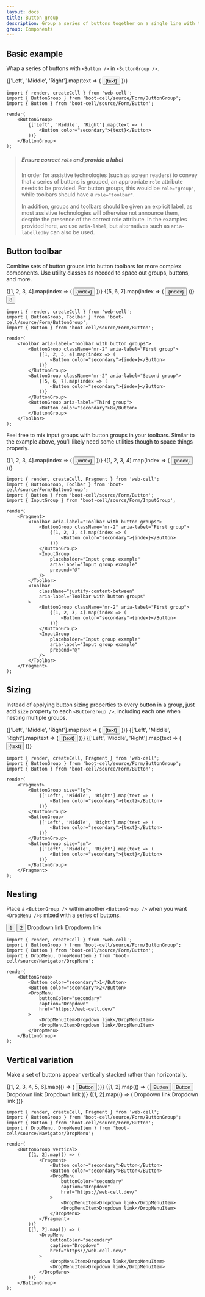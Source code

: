```yaml
---
layout: docs
title: Button group
description: Group a series of buttons together on a single line with the button group, and super-power them with JavaScript.
group: Components
---
```





## Basic example

Wrap a series of buttons with `<Button />` in `<ButtonGroup />`.

<Example>
    <ButtonGroup>
        {['Left', 'Middle', 'Right'].map(text => (
            <Button color="secondary">{text}</Button>
        ))}
    </ButtonGroup>
</Example>

```TSX
import { render, createCell } from 'web-cell';
import { ButtonGroup } from 'boot-cell/source/Form/ButtonGroup';
import { Button } from 'boot-cell/source/Form/Button';

render(
    <ButtonGroup>
        {['Left', 'Middle', 'Right'].map(text => (
            <Button color="secondary">{text}</Button>
        ))}
    </ButtonGroup>
);
```

> ##### Ensure correct `role` and provide a label
>
> In order for assistive technologies (such as screen readers) to convey that a series of buttons is grouped,
> an appropriate `role` attribute needs to be provided. For button groups, this would be `role="group"`,
> while toolbars should have a `role="toolbar"`.
>
> In addition, groups and toolbars should be given an explicit label, as most assistive technologies will otherwise not announce them,
> despite the presence of the correct role attribute. In the examples provided here, we use `aria-label`,
> but alternatives such as `aria-labelledby` can also be used.

## Button toolbar

Combine sets of button groups into button toolbars for more complex components.
Use utility classes as needed to space out groups, buttons, and more.

<Example>
    <Toolbar aria-label="Toolbar with button groups">
        <ButtonGroup className="mr-2" aria-label="First group">
            {[1, 2, 3, 4].map(index => (
                <Button color="secondary">{index}</Button>
            ))}
        </ButtonGroup>
        <ButtonGroup className="mr-2" aria-label="Second group">
            {[5, 6, 7].map(index => (
                <Button color="secondary">{index}</Button>
            ))}
        </ButtonGroup>
        <ButtonGroup aria-label="Third group">
            <Button color="secondary">8</Button>
        </ButtonGroup>
    </Toolbar>
</Example>

```TSX
import { render, createCell } from 'web-cell';
import { ButtonGroup, Toolbar } from 'boot-cell/source/Form/ButtonGroup';
import { Button } from 'boot-cell/source/Form/Button';

render(
    <Toolbar aria-label="Toolbar with button groups">
        <ButtonGroup className="mr-2" aria-label="First group">
            {[1, 2, 3, 4].map(index => (
                <Button color="secondary">{index}</Button>
            ))}
        </ButtonGroup>
        <ButtonGroup className="mr-2" aria-label="Second group">
            {[5, 6, 7].map(index => (
                <Button color="secondary">{index}</Button>
            ))}
        </ButtonGroup>
        <ButtonGroup aria-label="Third group">
            <Button color="secondary">8</Button>
        </ButtonGroup>
    </Toolbar>
);
```

Feel free to mix input groups with button groups in your toolbars. Similar to the example above,
you’ll likely need some utilities though to space things properly.

<Example>
    <Toolbar aria-label="Toolbar with button groups">
        <ButtonGroup className="mr-2" aria-label="First group">
            {[1, 2, 3, 4].map(index => (
                <Button color="secondary">{index}</Button>
            ))}
        </ButtonGroup>
        <InputGroup
            placeholder="Input group example"
            aria-label="Input group example"
            prepend="@"
        />
    </Toolbar>
    <Toolbar
        className="justify-content-between"
        aria-label="Toolbar with button groups"
    >
        <ButtonGroup className="mr-2" aria-label="First group">
            {[1, 2, 3, 4].map(index => (
                <Button color="secondary">{index}</Button>
            ))}
        </ButtonGroup>
        <InputGroup
            placeholder="Input group example"
            aria-label="Input group example"
            prepend="@"
        />
    </Toolbar>
</Example>

```TSX
import { render, createCell, Fragment } from 'web-cell';
import { ButtonGroup, Toolbar } from 'boot-cell/source/Form/ButtonGroup';
import { Button } from 'boot-cell/source/Form/Button';
import { InputGroup } from 'boot-cell/source/Form/InputGroup';

render(
    <Fragment>
        <Toolbar aria-label="Toolbar with button groups">
            <ButtonGroup className="mr-2" aria-label="First group">
                {[1, 2, 3, 4].map(index => (
                    <Button color="secondary">{index}</Button>
                ))}
            </ButtonGroup>
            <InputGroup
                placeholder="Input group example"
                aria-label="Input group example"
                prepend="@"
            />
        </Toolbar>
        <Toolbar
            className="justify-content-between"
            aria-label="Toolbar with button groups"
        >
            <ButtonGroup className="mr-2" aria-label="First group">
                {[1, 2, 3, 4].map(index => (
                    <Button color="secondary">{index}</Button>
                ))}
            </ButtonGroup>
            <InputGroup
                placeholder="Input group example"
                aria-label="Input group example"
                prepend="@"
            />
        </Toolbar>
    </Fragment>
);
```

## Sizing

Instead of applying button sizing properties to every button in a group,
just add `size` property to each `<ButtonGroup />`, including each one when nesting multiple groups.

<Example>
    <ButtonGroup size="lg">
        {['Left', 'Middle', 'Right'].map(text => (
            <Button color="secondary">{text}</Button>
        ))}
    </ButtonGroup>
    <ButtonGroup>
        {['Left', 'Middle', 'Right'].map(text => (
            <Button color="secondary">{text}</Button>
        ))}
    </ButtonGroup>
    <ButtonGroup size="sm">
        {['Left', 'Middle', 'Right'].map(text => (
            <Button color="secondary">{text}</Button>
        ))}
    </ButtonGroup>
</Example>

```TSX
import { render, createCell, Fragment } from 'web-cell';
import { ButtonGroup } from 'boot-cell/source/Form/ButtonGroup';
import { Button } from 'boot-cell/source/Form/Button';

render(
    <Fragment>
        <ButtonGroup size="lg">
            {['Left', 'Middle', 'Right'].map(text => (
                <Button color="secondary">{text}</Button>
            ))}
        </ButtonGroup>
        <ButtonGroup>
            {['Left', 'Middle', 'Right'].map(text => (
                <Button color="secondary">{text}</Button>
            ))}
        </ButtonGroup>
        <ButtonGroup size="sm">
            {['Left', 'Middle', 'Right'].map(text => (
                <Button color="secondary">{text}</Button>
            ))}
        </ButtonGroup>
    </Fragment>
);
```

## Nesting

Place a `<ButtonGroup />` within another `<ButtonGroup />`
when you want `<DropMenu />`s mixed with a series of buttons.

<Example>
    <ButtonGroup>
        <Button color="secondary">1</Button>
        <Button color="secondary">2</Button>
        <DropMenu
            buttonColor="secondary"
            caption="Dropdown"
            href="https://web-cell.dev/"
        >
            <DropMenuItem>Dropdown link</DropMenuItem>
            <DropMenuItem>Dropdown link</DropMenuItem>
        </DropMenu>
    </ButtonGroup>
</Example>

```TSX
import { render, createCell } from 'web-cell';
import { ButtonGroup } from 'boot-cell/source/Form/ButtonGroup';
import { Button } from 'boot-cell/source/Form/Button';
import { DropMenu, DropMenuItem } from 'boot-cell/source/Navigator/DropMenu';

render(
    <ButtonGroup>
        <Button color="secondary">1</Button>
        <Button color="secondary">2</Button>
        <DropMenu
            buttonColor="secondary"
            caption="Dropdown"
            href="https://web-cell.dev/"
        >
            <DropMenuItem>Dropdown link</DropMenuItem>
            <DropMenuItem>Dropdown link</DropMenuItem>
        </DropMenu>
    </ButtonGroup>
);
```

## Vertical variation

Make a set of buttons appear vertically stacked rather than horizontally.

<Example>
    <ButtonGroup vertical>
        {[1, 2, 3, 4, 5, 6].map(() => (
            <Button color="secondary">Button</Button>
        ))}
    </ButtonGroup>
</Example>

<Example>
    <ButtonGroup vertical>
        {[1, 2].map(() => (
            <Fragment>
                <Button color="secondary">Button</Button>
                <Button color="secondary">Button</Button>
                <DropMenu
                    buttonColor="secondary"
                    caption="Dropdown"
                    href="https://web-cell.dev/"
                >
                    <DropMenuItem>Dropdown link</DropMenuItem>
                    <DropMenuItem>Dropdown link</DropMenuItem>
                </DropMenu>
            </Fragment>
        ))}
        {[1, 2].map(() => (
            <DropMenu
                buttonColor="secondary"
                caption="Dropdown"
                href="https://web-cell.dev/"
            >
                <DropMenuItem>Dropdown link</DropMenuItem>
                <DropMenuItem>Dropdown link</DropMenuItem>
            </DropMenu>
        ))}
    </ButtonGroup>
</Example>

```TSX
import { render, createCell, Fragment } from 'web-cell';
import { ButtonGroup } from 'boot-cell/source/Form/ButtonGroup';
import { Button } from 'boot-cell/source/Form/Button';
import { DropMenu, DropMenuItem } from 'boot-cell/source/Navigator/DropMenu';

render(
    <ButtonGroup vertical>
        {[1, 2].map(() => (
            <Fragment>
                <Button color="secondary">Button</Button>
                <Button color="secondary">Button</Button>
                <DropMenu
                    buttonColor="secondary"
                    caption="Dropdown"
                    href="https://web-cell.dev/"
                >
                    <DropMenuItem>Dropdown link</DropMenuItem>
                    <DropMenuItem>Dropdown link</DropMenuItem>
                </DropMenu>
            </Fragment>
        ))}
        {[1, 2].map(() => (
            <DropMenu
                buttonColor="secondary"
                caption="Dropdown"
                href="https://web-cell.dev/"
            >
                <DropMenuItem>Dropdown link</DropMenuItem>
                <DropMenuItem>Dropdown link</DropMenuItem>
            </DropMenu>
        ))}
    </ButtonGroup>
);
```
